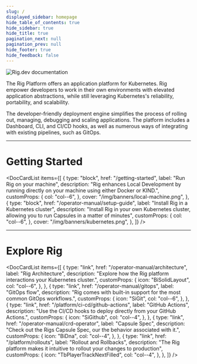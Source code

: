 ```yaml
---
slug: /
displayed_sidebar: homepage
hide_table_of_contents: true
hide_sidebar: true
hide_title: true
pagination_next: null
pagination_prev: null
hide_footer: true
hide_feedback: false
---
```



![Rig.dev documentation](/img/banners/docs-banner.png "Rig.dev documentation")

The Rig Platform offers an application platform for Kubernetes.
Rig empower developers to work in their own environments with elevated application abstractions,
while still leveraging Kubernetes's reliability, portability, and scalability.

The developer-friendly deployment engine simplifies the process of rolling out, managing, debugging and scaling applications.
The platform includes a Dashboard, CLI, and CI/CD hooks, as well as numerous ways of integrating with existing pipelines, such as GitOps.

<hr class="solid" />

# Getting Started

<DocCardList
  items={[
    {
      type: "block",
      href: "/getting-started",
      label: "Run Rig on your machine",
      description:
        "Rig enhances Local Development by running directly on your machine using either Docker or KIND.",
      customProps: {
        col: "col--6",
      },
      cover: "/img/banners/local-machine.png",
    },
    {
      type: "block",
      href: "/operator-manual/setup-guide",
      label: "Install Rig in a Kubernetes cluster",
      description:
        "Install Rig in your own Kubernetes cluster, allowing you to run Capsules in a matter of minutes",
      customProps: {
        col: "col--6",
      },
      cover: "/img/banners/kubernetes.png",
    },
  ]}
/>

<hr class="solid" />

# Explore Rig

<DocCardList
  items={[
    {
      type: "link",
      href: "/operator-manual/architecture",
      label: "Rig Architecture",
      description:
        "Explore how the Rig platform interactions your Kubernetes cluster.",
      customProps: {
        icon: "BiSolidLayout",
        col: "col--6",
      },
    },
    {
      type: "link",
      href: "/operator-manual/gitops",
      label: "GitOps flow",
      description:
        "Rig comes with built-in support for the most common GitOps workflows.",
      customProps: {
        icon: "SiGit",
        col: "col--6",
      },
    },
    {
      type: "link",
      href: "/platform/ci-cd/github-actions",
      label: "GitHub Actions",
      description:
        "Use the CI/CD hooks to deploy directly from your GitHub Actions.",
      customProps: {
        icon: "SiGithub",
        col: "col--4",
      },
    },
    {
      type: "link",
      href: "/operator-manual/crd-operator",
      label: "Capsule Spec",
      description:
        "Check out the Rigs Capsule Spec, our the behavior associated with it.",
      customProps: {
        icon: "BiDna",
        col: "col--4",
      },
    },
    {
      type: "link",
      href: "/platform/rollouts",
      label: "Rollout and Rollbacks",
      description:
        "The Rig platform makes it intuitive to rollout your changes to production",
      customProps: {
        icon: "TbPlayerTrackNextFilled",
        col: "col--4",
      },
    },
  ]}
/>
